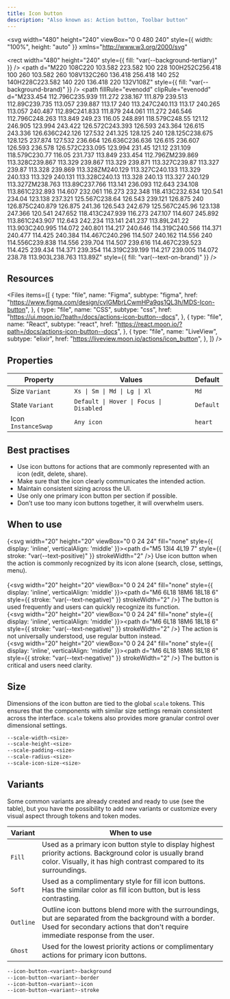 ```yaml
---
title: Icon button
description: "Also known as: Action button, Toolbar button"
---
```


<svg
  width="480"
  height="240"
  viewBox="0 0 480 240"
  style={{ width: "100%", height: "auto" }}
  xmlns="http://www.w3.org/2000/svg"
>
  <rect
    width="480"
    height="240"
    style={{ fill: "var(--background-tertiary)" }}
  />
  <path
    d="M220 108C220 103.582 223.582 100 228 100H252C256.418 100 260 103.582 260 108V132C260 136.418 256.418 140 252 140H228C223.582 140 220 136.418 220 132V108Z"
    style={{ fill: "var(--background-brand)" }}
  />
  <path
    fillRule="evenodd"
    clipRule="evenodd"
    d="M233.454 112.796C235.939 111.272 238.167 111.879 239.513 112.89C239.735 113.057 239.887 113.17 240 113.247C240.113 113.17 240.265 113.057 240.487 112.89C241.833 111.879 244.061 111.272 246.546 112.796C248.263 113.849 249.23 116.05 248.891 118.579C248.55 121.12 246.905 123.994 243.422 126.572C243.393 126.593 243.364 126.615 243.336 126.636C242.126 127.532 241.325 128.125 240 128.125C238.675 128.125 237.874 127.532 236.664 126.636C236.636 126.615 236.607 126.593 236.578 126.572C233.095 123.994 231.45 121.12 231.109 118.579C230.77 116.05 231.737 113.849 233.454 112.796ZM239.869 113.328C239.867 113.329 239.867 113.329 239.871 113.327C239.87 113.327 239.87 113.328 239.869 113.328ZM240.129 113.327C240.133 113.329 240.133 113.329 240.131 113.328C240.13 113.328 240.13 113.327 240.129 113.327ZM238.763 113.89C237.766 113.141 236.093 112.643 234.108 113.861C232.893 114.607 232.061 116.273 232.348 118.413C232.634 120.541 234.04 123.138 237.321 125.567C238.64 126.543 239.121 126.875 240 126.875C240.879 126.875 241.36 126.543 242.679 125.567C245.96 123.138 247.366 120.541 247.652 118.413C247.939 116.273 247.107 114.607 245.892 113.861C243.907 112.643 242.234 113.141 241.237 113.89L241.22 113.903C240.995 114.072 240.801 114.217 240.646 114.319C240.566 114.371 240.477 114.425 240.384 114.467C240.296 114.507 240.162 114.556 240 114.556C239.838 114.556 239.704 114.507 239.616 114.467C239.523 114.425 239.434 114.371 239.354 114.319C239.199 114.217 239.005 114.072 238.78 113.903L238.763 113.89Z"
    style={{ fill: "var(--text-on-brand)" }}
  />
</svg>

## Resources

<Files
  items={[
    {
      type: "file",
      name: "Figma",
      subtype: "figma",
      href: "https://www.figma.com/design/cvIGMbrLCwmHPa9qs1QL3h/MDS-Icon-button",
    },
    {
      type: "file",
      name: "CSS",
      subtype: "css",
      href: "https://ui.moon.io/?path=/docs/actions-icon-button--docs",
    },
    {
      type: "file",
      name: "React",
      subtype: "react",
      href: "https://react.moon.io/?path=/docs/actions-icon-button--docs",
    },
    {
      type: "file",
      name: "LiveView",
      subtype: "elixir",
      href: "https://liveview.moon.io/actions/icon_button",
    },
  ]}
/>

## Properties

| **Property**        | **Values**                              | **Default** |
| ------------------- | --------------------------------------- | ----------- |
| Size `Variant`      | `Xs \| Sm \| Md \| Lg \| Xl`            | `Md`        |
| State `Variant`     | `Default \| Hover \| Focus \| Disabled` | `Default`   |
| Icon `InstanceSwap` | `Any icon`                              | `heart`     |

## Best practises

- Use icon buttons for actions that are commonly represented with an icon (edit, delete, share).
- Make sure that the icon clearly communicates the intended action.
- Maintain consistent sizing across the UI.
- Use only one primary icon button per section if possible.
- Don’t use too many icon buttons together, it will overwhelm users.

## When to use

{<svg width="20" height="20" viewBox="0 0 24 24" fill="none" style={{ display: 'inline', verticalAlign: 'middle' }}><path d="M5 13l4 4L19 7" style={{ stroke: "var(--text-positive)" }} strokeWidth="2" /></svg>} Use icon button when the action is commonly recognized by its icon alone (search, close, settings, menu). <br/><br/>
{<svg width="20" height="20" viewBox="0 0 24 24" fill="none" style={{ display: 'inline', verticalAlign: 'middle' }}><path d="M6 6L18 18M6 18L18 6" style={{ stroke: "var(--text-negative)" }} strokeWidth="2" /></svg>} The button is used frequently and users can quickly recognize its function. <br/>
{<svg width="20" height="20" viewBox="0 0 24 24" fill="none" style={{ display: 'inline', verticalAlign: 'middle' }}><path d="M6 6L18 18M6 18L18 6" style={{ stroke: "var(--text-negative)" }} strokeWidth="2" /></svg>} The action is not universally understood, use regular button instead. <br/>
{<svg width="20" height="20" viewBox="0 0 24 24" fill="none" style={{ display: 'inline', verticalAlign: 'middle' }}><path d="M6 6L18 18M6 18L18 6" style={{ stroke: "var(--text-negative)" }} strokeWidth="2" /></svg>} The button is critical and users need clarity.

## Size

Dimensions of the icon button are tied to the global `scale` tokens. This ensures that the components with similar size settings remain consistent across the interface. `scale` tokens also provides more granular control over dimensional settings.

```css:scale.css showLineNumbers
--scale-width-<size>
--scale-height-<size>
--scale-padding-<size>
--scale-radius-<size>
--scale-icon-size-<size>
```

## Variants

Some common variants are already created and ready to use (see the table), but you have the possibility to add new variants or customize every visual aspect through tokens and token modes.

| **Variant** | **When to use**                                                                                                                                                                             |
| ----------- | ------------------------------------------------------------------------------------------------------------------------------------------------------------------------------------------- |
| `Fill`      | Used as a primary icon button style to display highest priority actions. Background color is usually brand color. Visually, it has high contrast compared to its surroundings.              |
| `Soft`      | Used as a complimentary style for fill icon buttons. Has the similar color as fill icon button, but is less contrasting.                                                                    |
| `Outline`   | Outline icon buttons blend more with the surroundings, but are separated from the background with a border. Used for secondary actions that don't require immediate response from the user. |
| `Ghost`     | Used for the lowest priority actions or complimentary actions for primary icon buttons.                                                                                                     |

```css:button.css showLineNumbers
--icon-button-<variant>-background
--icon-button-<variant>-border
--icon-button-<variant>-icon
--icon-button-<variant>-stroke
```
